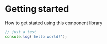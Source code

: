 
<Meta title="Documentation/Getting started/Quick start" />

# Getting started

How to get started using this component library

```js
// just a test
console.log('hello world!');
```
